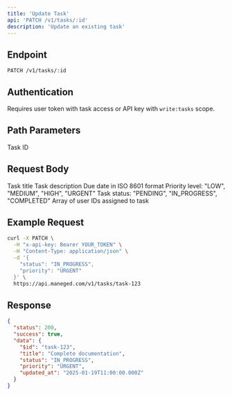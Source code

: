 ```yaml
---
title: 'Update Task'
api: 'PATCH /v1/tasks/:id'
description: 'Update an existing task'
---
```


## Endpoint

```
PATCH /v1/tasks/:id
```

## Authentication

Requires user token with task access or API key with `write:tasks` scope.

## Path Parameters

<ParamField path="id" type="string" required>
  Task ID
</ParamField>

## Request Body

<ParamField body="title" type="string">
  Task title
</ParamField>

<ParamField body="description" type="string">
  Task description
</ParamField>

<ParamField body="due_date" type="string">
  Due date in ISO 8601 format
</ParamField>

<ParamField body="priority" type="string">
  Priority level: "LOW", "MEDIUM", "HIGH", "URGENT"
</ParamField>

<ParamField body="status" type="string">
  Task status: "PENDING", "IN_PROGRESS", "COMPLETED"
</ParamField>

<ParamField body="assigned_to" type="array">
  Array of user IDs assigned to task
</ParamField>

## Example Request

```bash
curl -X PATCH \
  -H "x-api-key: Bearer YOUR_TOKEN" \
  -H "Content-Type: application/json" \
  -d '{
    "status": "IN_PROGRESS",
    "priority": "URGENT"
  }' \
  https://api.maneged.com/v1/tasks/task-123
```

## Response

```json
{
  "status": 200,
  "success": true,
  "data": {
    "$id": "task-123",
    "title": "Complete documentation",
    "status": "IN_PROGRESS",
    "priority": "URGENT",
    "updated_at": "2025-01-19T11:00:00.000Z"
  }
}
```
